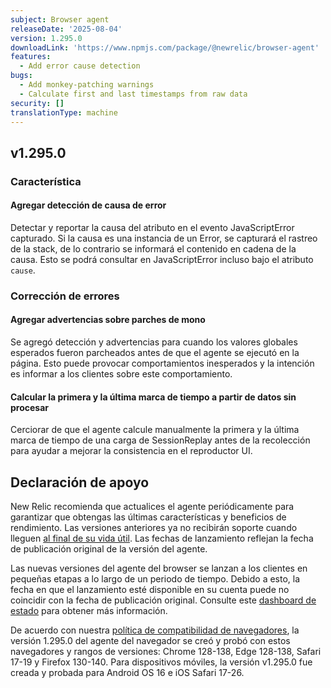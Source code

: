 ```yaml
---
subject: Browser agent
releaseDate: '2025-08-04'
version: 1.295.0
downloadLink: 'https://www.npmjs.com/package/@newrelic/browser-agent'
features:
  - Add error cause detection
bugs:
  - Add monkey-patching warnings
  - Calculate first and last timestamps from raw data
security: []
translationType: machine
---
```


## v1.295.0

### Característica

#### Agregar detección de causa de error

Detectar y reportar la causa del atributo en el evento JavaScriptError capturado. Si la causa es una instancia de un Error, se capturará el rastreo de la stack, de lo contrario se informará el contenido en cadena de la causa. Esto se podrá consultar en JavaScriptError incluso bajo el atributo `cause`.

### Corrección de errores

#### Agregar advertencias sobre parches de mono

Se agregó detección y advertencias para cuando los valores globales esperados fueron parcheados antes de que el agente se ejecutó en la página. Esto puede provocar comportamientos inesperados y la intención es informar a los clientes sobre este comportamiento.

#### Calcular la primera y la última marca de tiempo a partir de datos sin procesar

Cerciorar de que el agente calcule manualmente la primera y la última marca de tiempo de una carga de SessionReplay antes de la recolección para ayudar a mejorar la consistencia en el reproductor UI.

## Declaración de apoyo

New Relic recomienda que actualices el agente periódicamente para garantizar que obtengas las últimas características y beneficios de rendimiento. Las versiones anteriores ya no recibirán soporte cuando lleguen [al final de su vida útil](https://docs.newrelic.com/docs/browser/browser-monitoring/getting-started/browser-agent-eol-policy/). Las fechas de lanzamiento reflejan la fecha de publicación original de la versión del agente.

Las nuevas versiones del agente del browser se lanzan a los clientes en pequeñas etapas a lo largo de un periodo de tiempo. Debido a esto, la fecha en que el lanzamiento esté disponible en su cuenta puede no coincidir con la fecha de publicación original. Consulte este [dashboard de estado](https://newrelic.github.io/newrelic-browser-agent-release/) para obtener más información.

De acuerdo con nuestra [política de compatibilidad de navegadores](https://docs.newrelic.com/docs/browser/new-relic-browser/getting-started/compatibility-requirements-browser-monitoring/#browser-types), la versión 1.295.0 del agente del navegador se creó y probó con estos navegadores y rangos de versiones: Chrome 128-138, Edge 128-138, Safari 17-19 y Firefox 130-140. Para dispositivos móviles, la versión v1.295.0 fue creada y probada para Android OS 16 e iOS Safari 17-26.